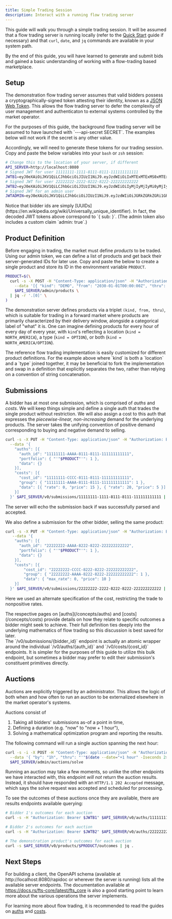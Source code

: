 ```yaml
---
title: Simple Trading Session
description: Interact with a running flow trading server
---
```



This guide will walk you through a simple trading session. It will be assumed
that a flow trading server is running locally
(refer to the [Quick Start](/guides/quick-start) guide if necessary)
and that `curl`, `date`, and `jq` commands are available in your system path.

By the end of this guide, you will have learned to generate and submit bids and
gained a basic understanding of working with a flow-trading based marketplace.

## Setup

The demonstration flow trading server assumes that valid bidders possess a
cryptographically-signed token attesting their identity, known as a [JSON Web Token](https://jwt.io).
This allows the flow trading server to defer the complexity of user management
and authenticaton to external systems controlled by the market operator.

<Aside type="caution">
For the purposes of this guide, the background flow trading server will be assumed
to have launched with `---api-secret SECRET`. The examples below will not work
if the secret is any other value.
</Aside>

Accordingly, we will need to generate these tokens for our trading session.
Copy and paste the below variables into your `bash` or `zsh` session:
```bash
# Change this to the location of your server, if different
API_SERVER=http://localhost:8080
# Signed JWT for user 11111111-1111-8111-8111-111111111111
JWTB1=eyJ0eXAiOiJKV1QiLCJhbGciOiJIUzI1NiJ9.eyJzdWIiOiIxMTExMTExMS0xMTExLTgxMTEtODExMS0xMTExMTExMTExMTEifQ.jIy_I8E-VW1ToODyVzqU6dLrLaXKnbFGDvbqTs4N-Jo
# Signed JWT for user 22222222-2222-8222-8222-222222222222
JWTB2=eyJ0eXAiOiJKV1QiLCJhbGciOiJIUzI1NiJ9.eyJzdWIiOiIyMjIyMjIyMi0yMjIyLTgyMjItODIyMi0yMjIyMjIyMjIyMjIifQ.4x0mSmuS9s9CnMOYhjTd8WPB2ZUo0P3V0ak5Mdc0W1c
# Signed JWT for an admin user
JWTADMIN=eyJ0eXAiOiJKV1QiLCJhbGciOiJIUzI1NiJ9.eyJzdWIiOiJGRkZGRkZGRi1GRkZGLUZGRkYtRkZGRi1GRkZGRkZGRkZGRkYiLCJhZG1pbiI6dHJ1ZX0.CV3aldMRLqaRY2UsKYxFpC-tWI8EbJoXl7YlF4gYcjY
```

<Aside type="note">
Notice that bidder ids are simply [UUIDs](https://en.wikipedia.org/wiki/Universally_unique_identifier).
In fact, the decoded JWT tokens above correspond to `{ sub: <BIDDER_ID> }`. (The admin token also includes a custom claim `admin: true`.)
</Aside>

## Product Definition

Before engaging in trading, the market must define *products* to be traded.
Using our admin token, we can define a list of products and get back their
server-generated IDs for later use. Copy and paste the below to create a single
product and store its ID in the environment variable `PRODUCT`.
```bash
PRODUCT=$(\
  curl -s -X POST -H "Content-Type: application/json" -H "Authorization: Bearer $JWTADMIN" \
    --data '[{ "kind": "DEMO", "from": "2030-01-01T00:00:00Z", "thru": "2030-01-01T06:00:00Z" }]' \
    $API_SERVER/admin/products \
  | jq -r '.[0]' \
)
```

The demonstration server defines products via a triplet `(kind, from, thru)`,
which is suitable for trading in a forward market where products are primarily
characterized by their delivery window, alongside a categorical label of "what" it is.
One can imagine defining products for every hour of every day of every year, with
`kind`'s reflecting a location (`kind = NORTH_AMERICA`), a type (`kind = OPTION`),
or both (`kind = NORTH_AMERICA/OPTION`).

<Aside type="tip">
The reference flow trading implementation is easily customized for different product definitions.
For the example above where `kind` is both a `location` and a `type` joined together, it may be beneficial to
fork the implementation and swap in a definition that explicitly separates the two, rather
than relying on a convention of string concatenation.
</Aside>

## Submissions

A bidder has at most one submission, which is comprised of *auths* and *costs*.
We will keep things simple and define a single auth that trades the single product
without restriction. We will also assign a cost to this auth that expresses
the *piecewise-linear, non-increasing* demand for the underlying products. The
server takes the unifying convention of positive demand corresponding to buying
and negative demand to selling.

```bash
curl -s -X PUT -H "Content-Type: application/json" -H "Authorization: Bearer $JWTB1" \
  --data '{
    "auths": [{
      "auth_id": "11111111-AAAA-8111-8111-111111111111",
      "portfolio": { "'"$PRODUCT"'": 1 },
      "data": {}
    }],
    "costs": [{
      "cost_id": "11111111-CCCC-8111-8111-111111111111",
      "group": { "11111111-AAAA-8111-8111-111111111111": 1 },
      "data": [{ "rate": 0, "price": 15 }, { "rate": 20, "price": 5 }]
    }]
  }' $API_SERVER/v0/submissions/11111111-1111-8111-8111-111111111111 | jq . 
```

The server will echo the submission back if was successfully parsed and accepted.

We also define a submission for the other bidder, selling the same product:

```bash
curl -s -X PUT -H "Content-Type: application/json" -H "Authorization: Bearer $JWTB2" \
   --data '{
    "auths": [{
      "auth_id": "22222222-AAAA-8222-8222-222222222222",
      "portfolio": { "'"$PRODUCT"'": 1 },
      "data": {}
    }],
    "costs": [{
        "cost_id": "22222222-CCCC-8222-8222-222222222222",
        "group": { "22222222-AAAA-8222-8222-222222222222": 1 },
        "data": { "max_rate": 0, "price": 10 }
    }]
  }' $API_SERVER/v0/submissions/22222222-2222-8222-8222-222222222222 | jq . 
```

Here we used an alternate specification of the cost, restricting the trade to nonpositive rates.


<Aside type="note">
The respective pages on [auths](/concepts/auths)
and [costs](/concepts/costs) provide details on
how they relate to specific outcomes a bidder might seek to achieve.
Their full definition ties deeply into the underlying mathematics
of flow trading so this discussion is best saved for later.
</Aside>

<Aside type="tip">
The `/v0/submissions/{bidder_id}` endpoint is actually an atomic wrapper
around the individual `/v0/auths/{auth_id}` and `/v0/costs/{cost_id}` endpoints.
It is simpler for the purposes of this guide to utilize this bulk endpoint, but
sometimes a bidder may prefer to edit their submission's constituent primitives
directly.
</Aside>

## Auctions

Auctions are explicitly triggered by an administrator. This allows the logic of
both when and how often to run an auction to be externalized elsewhere in the
market operator's systems.

Auctions consist of
1. Taking all bidders' submissions as-of a point in time,
2. Defining a duration (e.g. "now" to "now + 1 hour"),
3. Solving a mathematical optimization program and reporting the results.

The following command will run a single auction spanning the next hour:
```bash
curl -s -i -X POST -H "Content-Type: application/json" -H "Authorization: Bearer $JWTADMIN" \
  --data '{ "by": "1h", "thru": "'"$(date --date="+1 hour" -Iseconds 2>/dev/null || date -v+1H -Iseconds 2>/dev/null)"'" }' \
  $API_SERVER/admin/auctions/solve
```

Running an auction may take a few moments, so unlike the other endpoints we
have interacted with, this endpoint *will not* return the auction results.
Instead, it should have responded with an `HTTP/1.1 202 Accepted` message,
which says the solve request was accepted and scheduled for processing.

To see the outcomes of these auctions once they are available, there are results endpoints available querying:
```bash
# Bidder 1's outcomes for each auction 
curl -s -H "Authorization: Bearer $JWTB1" $API_SERVER/v0/auths/11111111-AAAA-8111-8111-111111111111/outcomes | jq .

# Bidder 2's outcomes for each auction
curl -s -H "Authorization: Bearer $JWTB2" $API_SERVER/v0/auths/22222222-AAAA-8222-8222-222222222222/outcomes | jq .

# The demonstration product's outcomes for each auction
curl -s $API_SERVER/v0/products/$PRODUCT/outcomes | jq .
```

## Next Steps

For building a client, the OpenAPI schema (available at http://localhost:8080/rapidoc or wherever the server is running) lists all the available server endpoints.
The documentation available at https://docs.rs/fts-core/latest/fts_core is also a good starting point to learn more about the various operations the server implements.

For learning more about flow trading, it is recommended to read the guides on [auths](/concepts/auths) and [costs](/concepts/costs).